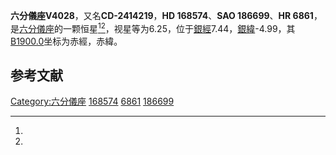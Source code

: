 {{Starbox begin
| name = 六分儀座V4028
}}
{{Starbox observe
| epoch = [[J2000.0|J2000.0]]
| constell = [[六分儀座|六分儀座]]<ref name=SIMBAD>{{cite web
 | url=http://simbad.u-strasbg.fr/simbad/sim-id?Ident=HR+6861
 | title=Pulsating variable Star
 | publisher=Centre de Données astronomiques de Strasbourg
 | work=SIMBAD
 | accessdate=2012-07-13
 | archive-date=2016-03-16
 | archive-url=https://web.archive.org/web/20160316210447/http://simbad.u-strasbg.fr/simbad/sim-id?Ident=HR+6861
 | dead-url=no
 }}</ref><ref name=DATA>{{cite web
 | url=http://vizier.u-strasbg.fr/viz-bin/VizieR-5?-out.add=.&-source=5050&-corr=PK=HR&-out.max=9999&HR=6861
 | title=VizieR Detailed Page
 | accessdate=2012-07-13
 | archive-date=2016-03-05
 | archive-url=https://web.archive.org/web/20160305015954/http://vizier.u-strasbg.fr/viz-bin/VizieR-5?-out.add=.&-source=5050&-corr=PK=HR&-out.max=9999&HR=6861
 | dead-url=no
 }}</ref>
| 星官 = 
| ra = {{RA|18|21|31.4}}<ref name=SIMBAD /><ref name=DATA />
| dec = {{DEC|-24|54|54}}<ref name=SIMBAD /><ref name=DATA />
| appmag_v = 6.25<ref name=SIMBAD /><ref name=DATA />
}}
{{Starbox character
| class = M5III<ref name=SIMBAD /><ref name=DATA />
| b-v = 1.84<ref name=SIMBAD /><ref name=DATA />
| u-b = 2.03<ref name=SIMBAD /><ref name=DATA />
| r-i = 1.43E<ref name=SIMBAD /><ref name=DATA />
| variable = 
}}
{{Starbox astrometry
| radial_v = 2.03
| prop_mo_ra = 3
| parallax = 
| p_error = 
}}
{{Starbox catalog
| names =CD-2414219，[[SAO星表|SAO]] 186699，[[HD星表|HD]] 168574，[[HR星表|HR]] 6861}}
{{Starbox reference |Simbad=HR+6861}}
{{Starbox end}}

'''六分儀座V4028'''，又名'''CD-2414219'''，'''HD 168574'''、'''SAO 186699'''、'''HR 6861'''，是[[六分儀座|六分儀座]]的一颗恒星<ref name=SIMBAD /><ref name=DATA />，视星等为6.25，位于[[銀道座標系|銀經]]7.44，[[銀道座標系|銀緯]]-4.99，其[[B1900.0|B1900.0]]坐标为赤經{{RA|18|15|22}}，赤緯{{DEC|-24|-4.99|36}}。

== 参考文献 ==
{{reflist}}

{{六分仪座恒星}}

[[Category:六分儀座|Category:六分儀座]]
[[Category:HD和HDE天體|168574]]
[[Category:HR天體|6861]]
[[Category:SAO天體|186699]]


{{star-stub}}
